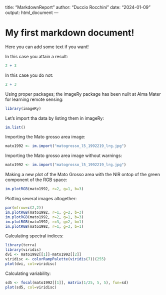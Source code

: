 title: "MarkdownReport"
author: "Duccio Rocchini"
date: "2024-01-09"
output: html_document
---

# My first markdown document!

Here you can add some text if you want!

In this case you attain a result: 
```r
2 + 3
```

In this case you do not:
```r
2 + 3
```

Using proper packages; the imageRy package has been nuilt at Alma Mater for learning remote sensing:
```r
library(imageRy)
```

Let's import tha data by listing them in imageRy:
```r
im.list()
```

Importing the Mato grosso area image:
```r
mato1992 <- im.import("matogrosso_l5_1992219_lrg.jpg")
```

Importing the Mato grosso area image without warnings:
```r
mato1992 <- im.import("matogrosso_l5_1992219_lrg.jpg")
```

Making a new plot of the Mato Grosso area with the NIR ontop of the green component of the RGB space:
```r
im.plotRGB(mato1992, r=2, g=1, b=3)
```

Plotting several images altogether:
```r
par(mfrow=c(2,2))
im.plotRGB(mato1992, r=1, g=2, b=3)
im.plotRGB(mato1992, r=2, g=1, b=3)
im.plotRGB(mato1992, r=3, g=2, b=1)
im.plotRGB(mato1992, r=1, g=3, b=1)
```

Calculating spectral indices:
```r
library(terra)
library(viridis)
dvi <- mato1992[[1]]-mato1992[[2]]
viridisc <- colorRampPalette(viridis(7))(255)
plot(dvi, col=viridisc)
```

Calculating variability:
```r
sd5 <- focal(mato1992[[1]], matrix(1/25, 5, 5), fun=sd)
plot(sd5, col=viridisc)
```
